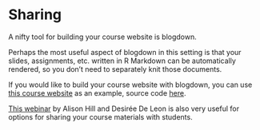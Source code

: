 # Sharing {#sharing}

A nifty tool for building your course website is blogdown.

Perhaps the most useful aspect of blogdown in this setting is that your slides, assignments, etc. written in R Markdown can be automatically rendered, so you don't need to separately knit those documents.

If you would like to build your course website with blogdown, you can use [this course website](http://introds.org/) as an example, source code [here](https://github.com/ids-s1-19/website).

[This webinar](https://resources.rstudio.com/webinars/sharing-on-short-notice-how-to-get-your-materials-online-with-r-markdown) by Alison Hill and Desirée De Leon is also very useful for options for sharing your course materials with students.
